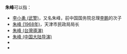 '''朱峰'''可以指：
*[[李小勇_(武警)|李小勇 (武警)]]，又名朱峰，前中国国务院总理[[李鹏|李鹏]]的次子
*[[朱峰_(1968年)|朱峰 (1968年)]]，天津市民政局局长
*[[朱峰_(台灣導演)|朱峰 (台灣導演)]]
*[[朱峰_(中国大陆导演)|朱峰 (中国大陆导演)]]
*{{link-no|朱峰 (跆拳道运动员)|Zhu Feng}}
*{{link-de|朱峰 (羽毛球运动员)|Zhu Feng}}

{{disambig|cat=二字朱姓人名消歧义|feng}}